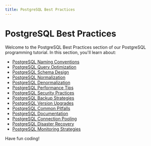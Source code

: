 ```yaml
---
title: PostgreSQL Best Practices
---
```


# PostgreSQL Best Practices

Welcome to the PostgreSQL Best Practices section of our PostgreSQL programming tutorial. In this section, you'll learn about:

- [PostgreSQL Naming Conventions](./0-postgresql-naming-conventions.mdx)
- [PostgreSQL Query Optimization](./1-postgresql-query-optimization.mdx)
- [PostgreSQL Schema Design](./2-postgresql-schema-design.mdx)
- [PostgreSQL Normalization](./3-postgresql-normalization.mdx)
- [PostgreSQL Denormalization](./4-postgresql-denormalization.mdx)
- [PostgreSQL Performance Tips](./5-postgresql-performance-tips.mdx)
- [PostgreSQL Security Practices](./6-postgresql-security-practices.mdx)
- [PostgreSQL Backup Strategies](./7-postgresql-backup-strategies.mdx)
- [PostgreSQL Version Upgrades](./8-postgresql-version-upgrades.mdx)
- [PostgreSQL Common Pitfalls](./9-postgresql-common-pitfalls.mdx)
- [PostgreSQL Documentation](./10-postgresql-documentation.mdx)
- [PostgreSQL Connection Pooling](./11-postgresql-connection-pooling.mdx)
- [PostgreSQL Disaster Recovery](./12-postgresql-disaster-recovery.mdx)
- [PostgreSQL Monitoring Strategies](./13-postgresql-monitoring-strategies.mdx)

Have fun coding!